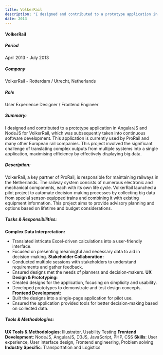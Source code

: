 ```yaml
---
title: VolkerRail
description: "I designed and contributed to a prototype application in AngularJS and NodeJS for VolkerRail, which was subsequently taken into continuous software development. This application is currently used by ProRail and many other European rail companies. This project involved the significant challenge of translating complex outputs from multiple systems into a single application, maximising efficiency by effectively displaying big data."
date: 2013
---
```


#### VolkerRail

##### **Period**  
April 2013 - July 2013
##### **Company**  
VolkerRail - Rotterdam / Utrecht, Netherlands
##### **Role**  
User Experience Designer / Frontend Engineer
##### **Summary:**
I designed and contributed to a prototype application in AngularJS and NodeJS for VolkerRail, which was subsequently taken into continuous software development. This application is currently used by ProRail and many other European rail companies. This project involved the significant challenge of translating complex outputs from multiple systems into a single application, maximising efficiency by effectively displaying big data.
##### **Description:**  
VolkerRail, a key partner of ProRail, is responsible for maintaining railways in the Netherlands. The railway system consists of numerous electronic and mechanical components, each with its own life cycle. VolkerRail launched a pilot project to automate decision-making processes by collecting big data from special sensor-equipped trains and combining it with existing equipment information. This project aims to provide advisory planning and options based on lifetime and budget considerations.
##### **Tasks & Responsibilities:**  
**Complex Data Interpretation:**
- Translated intricate Excel-driven calculations into a user-friendly interface.
- Focused on presenting meaningful and necessary data to aid in decision-making.
**Stakeholder Collaboration:**
- Conducted multiple sessions with stakeholders to understand requirements and gather feedback.
- Ensured designs met the needs of planners and decision-makers.
**UX Design & Prototyping:**
- Created designs for the application, focusing on simplicity and usability.
- Developed prototypes to demonstrate and test design concepts.
**Frontend Development:**
- Built the designs into a single-page application for pilot use.
- Ensured the application provided tools for better decision-making based on collected data.
##### Tools & Methodologies:
**UX Tools & Methodologies**: 
Illustrator, Usability Testing
**Frontend Development**: 
NodeJS, AngularJS, D3JS, JavaScript, PHP, CSS
**Skills**: 
User experience, User interface design, Frontend engineering, Problem solving
**Industry Specific**: 
Transportation and Logistics